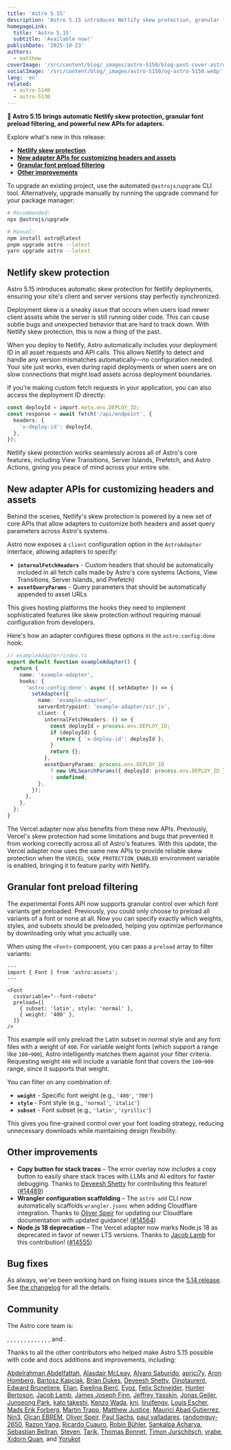 ```yaml
---
title: 'Astro 5.15'
description: 'Astro 5.15 introduces Netlify skew protection, granular font preload filtering, and new adapter APIs for customizing fetch headers and assets.'
homepageLink:
  title: 'Astro 5.15'
  subtitle: 'Available now!'
publishDate: '2025-10-23'
authors:
  - matthew
coverImage: '/src/content/blog/_images/astro-5150/blog-post-cover-astro-5150.webp'
socialImage: '/src/content/blog/_images/astro-5150/og-astro-5150.webp'
lang: 'en'
related:
  - astro-5140
  - astro-5130
---
```



**🎃 Astro 5.15 brings automatic Netlify skew protection, granular font preload filtering, and powerful new APIs for adapters.**

Explore what's new in this release:

- [**Netlify skew protection**](#netlify-skew-protection)
- [**New adapter APIs for customizing headers and assets**](#new-adapter-apis-for-customizing-headers-and-assets)
- [**Granular font preload filtering**](#granular-font-preload-filtering)
- [**Other improvements**](#other-improvements)

To upgrade an existing project, use the automated `@astrojs/upgrade` CLI tool. Alternatively, upgrade manually by running the upgrade command for your package manager:

```sh
# Recommended:
npx @astrojs/upgrade

# Manual:
npm install astro@latest
pnpm upgrade astro --latest
yarn upgrade astro --latest
```

## Netlify skew protection

Astro 5.15 introduces automatic skew protection for Netlify deployments, ensuring your site's client and server versions stay perfectly synchronized.

Deployment skew is a sneaky issue that occurs when users load newer client assets while the server is still running older code. This can cause subtle bugs and unexpected behavior that are hard to track down. With Netlify skew protection, this is now a thing of the past.

When you deploy to Netlify, Astro automatically includes your deployment ID in all asset requests and API calls. This allows Netlify to detect and handle any version mismatches automatically—no configuration needed. Your site just works, even during rapid deployments or when users are on slow connections that might load assets across deployment boundaries.

If you're making custom fetch requests in your application, you can also access the deployment ID directly:

```ts
const deployId = import.meta.env.DEPLOY_ID;
const response = await fetch('/api/endpoint', {
  headers: {
    'x-deploy-id': deployId,
  },
});
```

Netlify skew protection works seamlessly across all of Astro's core features, including View Transitions, Server Islands, Prefetch, and Astro Actions, giving you peace of mind across your entire site.

## New adapter APIs for customizing headers and assets

Behind the scenes, Netlify's skew protection is powered by a new set of core APIs that allow adapters to customize both headers and asset query parameters across Astro's systems.

Astro now exposes a `client` configuration option in the `AstroAdapter` interface, allowing adapters to specify:

- **`internalFetchHeaders`** - Custom headers that should be automatically included in all fetch calls made by Astro's core systems (Actions, View Transitions, Server Islands, and Prefetch)
- **`assetQueryParams`** - Query parameters that should be automatically appended to asset URLs

This gives hosting platforms the hooks they need to implement sophisticated features like skew protection without requiring manual configuration from developers.

Here's how an adapter configures these options in the `astro:config:done` hook:

```ts
// exampleAdapter/index.ts
export default function exampleAdapter() {
  return {
    name: 'example-adapter',
    hooks: {
      'astro:config:done': async ({ setAdapter }) => {
        setAdapter({
          name: 'example-adapter',
          serverEntrypoint: 'example-adapter/ssr.js',
          client: {
            internalFetchHeaders: () => {
              const deployId = process.env.DEPLOY_ID;
              if (deployId) {
                return { 'x-deploy-id': deployId };
              }
              return {};
            },
            assetQueryParams: process.env.DEPLOY_ID
              ? new URLSearchParams({ deployId: process.env.DEPLOY_ID })
              : undefined,
          },
        });
      },
    },
  };
}
```

The Vercel adapter now also benefits from these new APIs. Previously, Vercel's skew protection had some limitations and bugs that prevented it from working correctly across all of Astro's features. With this update, the Vercel adapter now uses the same new APIs to provide reliable skew protection when the `VERCEL_SKEW_PROTECTION_ENABLED` environment variable is enabled, bringing it to feature parity with Netlify.

## Granular font preload filtering

The experimental Fonts API now supports granular control over which font variants get preloaded. Previously, you could only choose to preload all variants of a font or none at all. Now you can specify exactly which weights, styles, and subsets should be preloaded, helping you optimize performance by downloading only what you actually use.

When using the `<Font>` component, you can pass a `preload` array to filter variants:

```astro
---
import { Font } from 'astro:assets';
---

<Font
  cssVariable="--font-roboto"
  preload={[
    { subset: 'latin', style: 'normal' },
    { weight: '400' },
  ]}
/>
```

This example will only preload the Latin subset in normal style and any font files with a weight of `400`. For variable weight fonts (which support a range like `100`–`900`), Astro intelligently matches them against your filter criteria. Requesting weight `400` will include a variable font that covers the `100`–`900` range, since it supports that weight.

You can filter on any combination of:
- **`weight`** - Specific font weight (e.g., `'400'`, `'700'`)
- **`style`** - Font style (e.g., `'normal'`, `'italic'`)
- **`subset`** - Font subset (e.g., `'latin'`, `'cyrillic'`)

This gives you fine-grained control over your font loading strategy, reducing unnecessary downloads while maintaining design flexibility.

## Other improvements

- **Copy button for stack traces** – The error overlay now includes a copy button to easily share stack traces with LLMs and AI editors for faster debugging. Thanks to [Deveesh Shetty](https://github.com/dev-shetty) for contributing this feature! ([#14489](https://github.com/withastro/astro/pull/14489))
- **Wrangler configuration scaffolding** – The `astro add` CLI now automatically scaffolds `wrangler.jsonc` when adding Cloudflare integration. Thanks to [Oliver Speir](https://github.com/OliverSpeir) for updating our Cloudflare documentation with updated guidance! ([#14564](https://github.com/withastro/astro/pull/14564))
- **Node.js 18 deprecation** – The Vercel adapter now marks Node.js 18 as deprecated in favor of newer LTS versions. Thanks to [Jacob Lamb](https://github.com/jacobdalamb) for this contribution! ([#14555](https://github.com/withastro/astro/pull/14555))

## Bug fixes

As always, we've been working hard on fixing issues since the [5.14 release](/blog/astro-5140). See [the changelog](https://github.com/withastro/astro/blob/main/packages/astro/CHANGELOG.md) for all the details.

## Community

The Astro core team is:

<Mention name="alex" />, <Mention name="armand" />, <Mention name="chris" />,
 <Mention name="ema" />, <Mention name="erika" />, <Mention name="florian" />, 
<Mention name="fred" />, <Mention name="hideoo" />, <Mention name="luiz" />,
<Mention name="matt" />, <Mention name="matthew" />, <Mention name="reuben" />,
<Mention name="sarah" />, and <Mention name="yan" />.

Thanks to all the other contributors who helped make Astro 5.15 possible with code and docs additions and improvements, including:

[Abdelrahman Abdelfattah](https://github.com/abdo-spices), [Alasdair McLeay](https://github.com/penx), [Alvaro Saburido](https://github.com/alvarosabu), [aprici7y](https://github.com/aprici7y), [Aron Homberg](https://github.com/kyr0), [Bartosz Kapciak](https://github.com/toxeeec), [Brian Dukes](https://github.com/bdukes), [Deveesh Shetty](https://github.com/dev-shetty), [Dinotaurent](https://github.com/Dinotaurent), [Edward Brunetiere](https://github.com/P4tt4te), [Elian](https://github.com/ElianCodes), [Ewelina Bierć](https://github.com/erbierc), [Eyoz](https://github.com/Eyozy), [Felix Schneider](https://github.com/trueberryless), [Hunter Bertoson](https://github.com/hkbertoson), [Jacob Lamb](https://github.com/jacobdalamb), [James Joseph Finn](https://github.com/JamesJosephFinn), [Jeffrey Yasskin](https://github.com/jyasskin), [Jonas Geiler](https://github.com/jonasgeiler), [Junseong Park](https://github.com/jsparkdev), [kato takeshi](https://github.com/tkskto), [Kenzo Wada](https://github.com/Kenzo-Wada), [knj](https://github.com/jp-knj), [liruifengv](https://github.com/liruifengv), [Louis Escher](https://github.com/louisescher), [Mads Erik Forberg](https://github.com/forberg), [Martin Trapp](https://github.com/martrapp), [Matthew Justice](https://github.com/JusticeMatthew), [Maurici Abad Gutierrez](https://github.com/mauriciabad), [Nin3](https://github.com/Nin3lee), [Olcan EBREM](https://github.com/olcanebrem), [Oliver Speir](https://github.com/OliverSpeir), [Paul Sachs](https://github.com/paul-sachs), [paul valladares](https://github.com/dreyfus92), [randomguy-2650](https://github.com/randomguy-2650), [Razon Yang](https://github.com/razonyang), [Ricardo Cuauro](https://github.com/odracirdev), [Robin Bühler](https://github.com/openscript), [Sankalpa Acharya](https://github.com/sankalpaacharya), [Sebastian Beltran](https://github.com/bjohansebas), [Steven](https://github.com/styfle), [Tarik](https://github.com/tarikrital), [Thomas Bonnet](https://github.com/thomasbnt), [Timon Jurschitsch](https://github.com/DerTimonius), [vrabe](https://github.com/vrabe), [Xidorn Quan](https://github.com/upsuper), and [Yorukot](https://github.com/yorukot)
